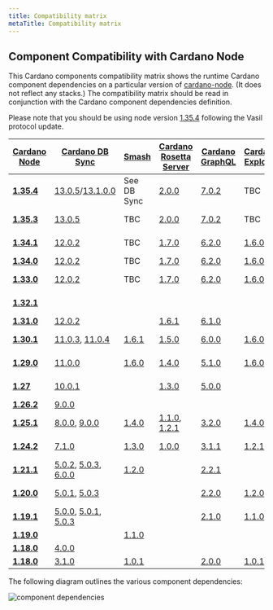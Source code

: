 ```yaml
---
title: Compatibility matrix
metaTitle: Compatibility matrix
---
```


## Component Compatibility with Cardano Node

This Cardano components compatibility matrix shows the runtime Cardano component dependencies on a particular version of [cardano-node](https://github.com/input-output-hk/cardano-node/releases). (It does not reflect any stacks.) The compatibility matrix should be read in conjunction with the Cardano component dependencies definition.

Please note that you should be using node version [1.35.4](https://github.com/input-output-hk/cardano-node/releases/tag/1.35.4) following the Vasil protocol update.


| [Cardano Node](https://github.com/input-output-hk/cardano-node/releases) | [Cardano DB Sync](https://github.com/input-output-hk/cardano-db-sync/releases) | [Smash](https://github.com/input-output-hk/smash/releases) | [Cardano Rosetta Server](https://github.com/input-output-hk/cardano-rosetta/releases) | [Cardano GraphQL](https://github.com/input-output-hk/cardano-graphql/releases) | [Cardano Explorer](https://github.com/input-output-hk/cardano-explorer-app/releases) | [Cardano Wallet](https://github.com/input-output-hk/cardano-wallet/releases) | 
|---|---|---|---|---|---|---|
| __[1.35.4](https://github.com/input-output-hk/cardano-node/releases/tag/1.35.4)__ |[13.0.5](https://github.com/input-output-hk/cardano-db-sync/releases/tag/13.0.5)/[13.1.0.0](https://github.com/input-output-hk/cardano-db-sync/releases/tag/13.1.0.0)|See DB Sync|[2.0.0](https://github.com/input-output-hk/cardano-rosetta/releases/tag/2.0.0)|[7.0.2](https://github.com/input-output-hk/cardano-graphql/releases/tag/7.0.2)|TBC|[2022-12-14](https://github.com/input-output-hk/cardano-wallet/releases/tag/v2022-12-14)|
| __[1.35.3](https://github.com/input-output-hk/cardano-node/releases/tag/1.35.3)__ |[13.0.5](https://github.com/input-output-hk/cardano-db-sync/releases/tag/13.0.5)|TBC|[2.0.0](https://github.com/input-output-hk/cardano-rosetta/releases/tag/2.0.0)|[7.0.2](https://github.com/input-output-hk/cardano-graphql/releases/tag/7.0.2)|TBC|[2022-10-06](https://github.com/input-output-hk/cardano-wallet/releases/tag/v2022-10-06)|
| __[1.34.1](https://github.com/input-output-hk/cardano-node/releases/tag/1.34.1)__ |[12.0.2](https://github.com/input-output-hk/cardano-db-sync/releases/tag/12.0.2)|TBC|[1.7.0](https://github.com/input-output-hk/cardano-rosetta/releases/tag/1.7.0)|[6.2.0](https://github.com/input-output-hk/cardano-graphql/releases/tag/6.2.0)|[1.6.0](https://github.com/input-output-hk/cardano-explorer-app/releases/tag/1.6.0)|[2022-05-27](https://github.com/input-output-hk/cardano-wallet/releases/tag/v2022-05-27)|
| __[1.34.0](https://github.com/input-output-hk/cardano-node/releases/tag/1.34.0)__ |[12.0.2](https://github.com/input-output-hk/cardano-db-sync/releases/tag/12.0.2)|TBC|[1.7.0](https://github.com/input-output-hk/cardano-rosetta/releases/tag/1.7.0)|[6.2.0](https://github.com/input-output-hk/cardano-graphql/releases/tag/6.2.0)|[1.6.0](https://github.com/input-output-hk/cardano-explorer-app/releases/tag/1.6.0)|TBC|
| __[1.33.0](https://github.com/input-output-hk/cardano-node/releases/tag/1.33.0)__ |[12.0.2](https://github.com/input-output-hk/cardano-db-sync/releases/tag/12.0.2)|TBC|[1.7.0](https://github.com/input-output-hk/cardano-rosetta/releases/tag/1.7.0)|[6.2.0](https://github.com/input-output-hk/cardano-graphql/releases/tag/6.2.0)|[1.6.0](https://github.com/input-output-hk/cardano-explorer-app/releases/tag/1.6.0)|[2022-01-18](https://github.com/input-output-hk/cardano-wallet/releases/tag/v2022-01-18)|
| __[1.32.1](https://github.com/input-output-hk/cardano-node/releases/tag/1.32.1)__ ||||||[2021-12-15](https://github.com/input-output-hk/cardano-wallet/releases/tag/v2021-12-15)|
| __[1.31.0](https://github.com/input-output-hk/cardano-node/releases/tag/1.31.0)__ |[12.0.2](https://github.com/input-output-hk/cardano-db-sync/releases/tag/12.0.2)||[1.6.1](https://github.com/input-output-hk/cardano-rosetta/releases/tag/1.6.1)|[6.1.0](https://github.com/input-output-hk/cardano-graphql/releases/tag/6.1.0)|||
| __[1.30.1](https://github.com/input-output-hk/cardano-node/releases/tag/1.30.1)__ |[11.0.3](https://github.com/input-output-hk/cardano-db-sync/releases/tag/11.0.3), [11.0.4](https://github.com/input-output-hk/cardano-db-sync/releases/tag/11.0.4)|[1.6.1](https://github.com/input-output-hk/smash/releases/tag/1.6.1)|[1.5.0](https://github.com/input-output-hk/cardano-rosetta/releases/tag/1.5.0)|[6.0.0](https://github.com/input-output-hk/cardano-graphql/releases/tag/6.0.0)|[1.6.0](https://github.com/input-output-hk/cardano-explorer-app/releases/tag/1.6.0) |[2021-11-11 ](https://github.com/input-output-hk/cardano-wallet/releases/tag/v2021-11-11)|****
| __[1.29.0](https://github.com/input-output-hk/cardano-node/releases/tag/1.29.0)__ |[11.0.0](https://github.com/input-output-hk/cardano-db-sync/releases/tag/11.0.0)|[1.6.0](https://github.com/input-output-hk/smash/releases/tag/1.6.0)|[1.4.0](https://github.com/input-output-hk/cardano-rosetta/releases/tag/1.4.0)| [5.1.0](https://github.com/input-output-hk/cardano-graphql/releases/tag/5.1.0)|[1.6.0](https://github.com/input-output-hk/cardano-explorer-app/releases/tag/1.6.0) |[2021-09-09](https://github.com/input-output-hk/cardano-wallet/releases/tag/v2021-09-09)|
| __[1.27](https://github.com/input-output-hk/cardano-node/releases/tag/1.27.0)__ |[10.0.1](https://github.com/input-output-hk/cardano-db-sync/releases/tag/10.0.1) | |[1.3.0](https://github.com/input-output-hk/cardano-rosetta/releases/tag/1.3.0)|[5.0.0](https://github.com/input-output-hk/cardano-graphql/releases/tag/5.0.0) | |[2021-06-11](https://github.com/input-output-hk/cardano-wallet/releases/tag/v2021-06-11) |
| __[1.26.2](https://github.com/input-output-hk/cardano-node/releases/tag/1.26.2)__ | [9.0.0](https://github.com/input-output-hk/cardano-db-sync/releases/tag/9.0.0)  | | | | | |
| __[1.25.1](https://github.com/input-output-hk/cardano-node/releases/tag/1.25.1)__ | [8.0.0](https://github.com/input-output-hk/cardano-db-sync/releases/tag/8.0.0), [9.0.0](https://github.com/input-output-hk/cardano-db-sync/releases/tag/9.0.0)  | [1.4.0](https://github.com/input-output-hk/smash/releases/tag/v1.4.0) | [1.1.0](https://github.com/input-output-hk/cardano-rosetta/releases/tag/1.1.0), [1.2.1](https://github.com/input-output-hk/cardano-rosetta/releases/tag/1.2.1) |  [3.2.0](https://github.com/input-output-hk/cardano-graphql/releases/tag/3.2.0) | [1.4.0](https://github.com/input-output-hk/cardano-explorer-app/releases/tag/1.4.0) | [2021.02.12](https://github.com/input-output-hk/cardano-wallet/releases/tag/v2021-02-12), [2021.02.15](https://github.com/input-output-hk/cardano-wallet/releases/tag/v2021-02-15) |
| __[1.24.2](https://github.com/input-output-hk/cardano-node/releases/tag/1.24.2)__ | [7.1.0](https://github.com/input-output-hk/cardano-db-sync/releases/tag/7.1.0)  | [1.3.0](https://github.com/input-output-hk/smash/releases/tag/1.3.0) |  [1.0.0](https://github.com/input-output-hk/cardano-rosetta/releases/tag/1.0.0) | [3.1.1](https://github.com/input-output-hk/cardano-graphql/releases/tag/3.1.1)  | [1.2.1](https://github.com/input-output-hk/cardano-explorer-app/releases/tag/1.2.1) | [2020.12.21](https://github.com/input-output-hk/cardano-wallet/releases/tag/v2020-12-21), [2020.01.12](https://github.com/input-output-hk/cardano-wallet/releases/tag/v2021-01-12) |
| __[1.21.1](https://github.com/input-output-hk/cardano-node/releases/tag/1.21.1)__ | [5.0.2](https://github.com/input-output-hk/cardano-db-sync/releases/tag/5.0.2), [5.0.3](https://github.com/input-output-hk/cardano-db-sync/releases/tag/5.0.3), [6.0.0](https://github.com/input-output-hk/cardano-db-sync/releases/tag/6.0.0)  | [1.2.0](https://github.com/input-output-hk/smash/releases/tag/1.2.0)  |   | [2.2.1](https://github.com/input-output-hk/cardano-graphql/releases/tag/2.2.1)  |  | [2020.10.13](https://github.com/input-output-hk/cardano-wallet/releases/tag/v2020-10-13) |
| __[1.20.0](https://github.com/input-output-hk/cardano-node/releases/tag/1.20.0)__ | [5.0.1](https://github.com/input-output-hk/cardano-db-sync/releases/tag/5.0.1),  [5.0.3](https://github.com/input-output-hk/cardano-db-sync/releases/tag/5.0.3)  |   |   | [2.2.0](https://github.com/input-output-hk/cardano-graphql/releases/tag/2.2.0)  | [1.2.0](https://github.com/input-output-hk/cardano-explorer-app/releases/tag/1.2.0) | [2020.9.22](https://github.com/input-output-hk/cardano-wallet/releases/tag/v2020-09-22), [2020.9.30](https://github.com/input-output-hk/cardano-wallet/releases/tag/v2020-09-30) |
| __[1.19.1](https://github.com/input-output-hk/cardano-node/releases/tag/1.19.1)__ | [5.0.0](https://github.com/input-output-hk/cardano-db-sync/releases/tag/5.0.0), [5.0.1](https://github.com/input-output-hk/cardano-db-sync/releases/tag/5.0.1), [5.0.3](https://github.com/input-output-hk/cardano-db-sync/releases/tag/5.0.3)  |   |   | [2.1.0](https://github.com/input-output-hk/cardano-graphql/releases/tag/2.1.0) |  [1.1.0](https://github.com/input-output-hk/cardano-explorer-app/releases/tag/1.1.0)  | [2020.9.11](https://github.com/input-output-hk/cardano-wallet/releases/tag/v2020-09-11) |
| __[1.19.0](https://github.com/input-output-hk/cardano-node/releases/tag/1.19.0)__ |  []() | [1.1.0](https://github.com/input-output-hk/smash/releases/tag/1.1.0)  |   |   |  |  |
| __[1.18.0](https://github.com/input-output-hk/cardano-node/releases/tag/1.18.0)__ |  [4.0.0](https://github.com/input-output-hk/cardano-db-sync/releases/tag/4.0.0) | []()  |   |   |  |  |
| __[1.18.0](https://github.com/input-output-hk/cardano-node/releases/tag/1.18.0)__ |  [3.1.0](https://github.com/input-output-hk/cardano-db-sync/releases/tag/3.1.0) |[1.0.1](https://github.com/input-output-hk/smash/releases/tag/1.0.1)  | | [2.0.0](https://github.com/input-output-hk/cardano-graphql/releases/tag/2.0.0)  |  [1.0.1](https://github.com/input-output-hk/cardano-explorer-app/releases/tag/1.0.1)  | [2020.8.3](https://github.com/input-output-hk/cardano-wallet/releases/tag/v2020-08-03) |


The following diagram outlines the various component dependencies:

![component dependencies](Cardano_component_dependencies.png)






